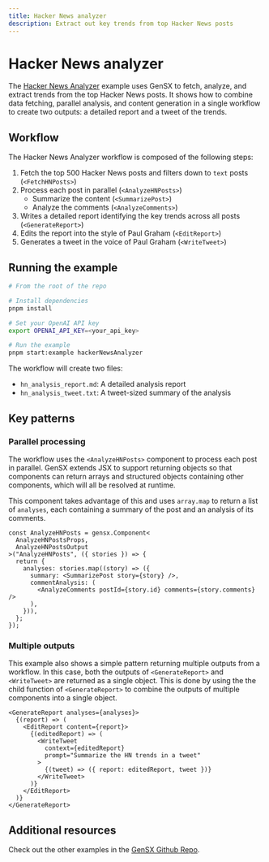 ```yaml
---
title: Hacker News analyzer
description: Extract out key trends from top Hacker News posts
---
```


# Hacker News analyzer

The [Hacker News Analyzer](https://github.com/gensx-inc/gensx/tree/main/examples/hackerNewsAnalyzer) example uses GenSX to fetch, analyze, and extract trends from the top Hacker News posts. It shows how to combine data fetching, parallel analysis, and content generation in a single workflow to create two outputs: a detailed report and a tweet of the trends.

## Workflow

The Hacker News Analyzer workflow is composed of the following steps:

1. Fetch the top 500 Hacker News posts and filters down to `text` posts (`<FetchHNPosts>`)
2. Process each post in parallel (`<AnalyzeHNPosts>`)
   - Summarize the content (`<SummarizePost>`)
   - Analyze the comments (`<AnalyzeComments>`)
3. Writes a detailed report identifying the key trends across all posts (`<GenerateReport>`)
4. Edits the report into the style of Paul Graham (`<EditReport>`)
5. Generates a tweet in the voice of Paul Graham (`<WriteTweet>`)

## Running the example

```bash
# From the root of the repo

# Install dependencies
pnpm install

# Set your OpenAI API key
export OPENAI_API_KEY=<your_api_key>

# Run the example
pnpm start:example hackerNewsAnalyzer
```

The workflow will create two files:

- `hn_analysis_report.md`: A detailed analysis report
- `hn_analysis_tweet.txt`: A tweet-sized summary of the analysis

## Key patterns

### Parallel processing

The workflow uses the `<AnalyzeHNPosts>` component to process each post in parallel. GenSX extends JSX to support returning objects so that components can return arrays and structured objects containing other components, which will all be resolved at runtime.

This component takes advantage of this and uses `array.map` to return a list of `analyses`, each containing a summary of the post and an analysis of its comments.

```tsx
const AnalyzeHNPosts = gensx.Component<
  AnalyzeHNPostsProps,
  AnalyzeHNPostsOutput
>("AnalyzeHNPosts", ({ stories }) => {
  return {
    analyses: stories.map((story) => ({
      summary: <SummarizePost story={story} />,
      commentAnalysis: (
        <AnalyzeComments postId={story.id} comments={story.comments} />
      ),
    })),
  };
});
```

### Multiple outputs

This example also shows a simple pattern returning multiple outputs from a workflow. In this case, both the outputs of `<GenerateReport>` and `<WriteTweet>` are returned as a single object. This is done by using the the child function of `<GenerateReport>` to combine the outputs of multiple components into a single object.

```tsx
<GenerateReport analyses={analyses}>
  {(report) => (
    <EditReport content={report}>
      {(editedReport) => (
        <WriteTweet
          context={editedReport}
          prompt="Summarize the HN trends in a tweet"
        >
          {(tweet) => ({ report: editedReport, tweet })}
        </WriteTweet>
      )}
    </EditReport>
  )}
</GenerateReport>
```

## Additional resources

Check out the other examples in the [GenSX Github Repo](https://github.com/gensx-inc/gensx/tree/main/examples).
